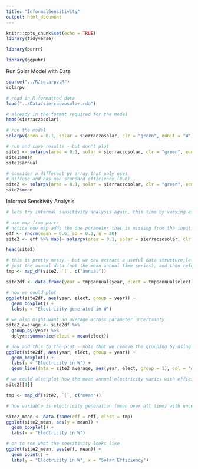 ```yaml
---
title: "InformalSensitivity"
output: html_document
---
```

```r
knitr::opts_chunk$set(echo = TRUE)
library(tidyverse)

library(purrr)

library(ggpubr)
```

Run Solar Model with Data

```r
source("../R/solarpv.R")
solarpv

# read in R formatted data
load("../Data/sierraczosolar.rda")

# already in the format required for the model
head(sierraczosolar)

# run the model
solarpv(area = 0.1, solar = sierraczosolar, clr = "green", eunit = "W")

# run and save results - but don't plot
site1 <- solarpv(area = 0.1, solar = sierraczosolar, clr = "green", eunit = "W", g = FALSE)
site1$mean
site1$annual

# consider a different pv array that only uses
# diffuse and has non standard efficiency (0.6)
site2 <- solarpv(area = 0.1, solar = sierraczosolar, clr = "green", eunit = "W", g = FALSE, eff = 0.6, etype = "direct")
site2$mean
```

Informal Sensitivity Analysis

```r
# lets try informal sensitivity analysis again, this time by varying efficiency if we don't know efficiency exactly , lets try 20 samples

# use map from purrr
# notice how map adds the one parameter that is missing from the input list
eff <- rnorm(mean = 0.6, sd = 0.1, n = 20)
site2 <- eff %>% map(~ solarpv(area = 0.1, solar = sierraczosolar, clr = "green", eunit = "W", g = FALSE, etype = "direct", eff = .x))

head(site2)

# this is pretty messy - but we can extract a useful data structure,lets say we want
# just the annual data (not the mean annual time series), and then reformat as a data frame with nice column names
tmp <- map_df(site2, `[`, c("annual"))

site2df <- data.frame(year = tmp$annual$year, elect = tmp$annual$elect)

# now we could plot
ggplot(site2df, aes(year, elect, group = year)) +
  geom_boxplot() +
  labs(y = "Electricity generated in W")

# we also might want an average across parameter uncertainty
site2_average <- site2df %>%
  group_by(year) %>%
  dplyr::summarize(elect = mean(elect))

# now add this to the plot - note that we remove the grouping by using group=1
ggplot(site2df, aes(year, elect, group = year)) +
  geom_boxplot() +
  labs(y = "Electricity in W") +
  geom_line(data = site2_average, aes(year, elect, group = 1), col = "orange")

# we could also plot how the mean annual electricity varies with efficiency (eff from above)
site2[[1]]

tmp <- map_df(site2, `[`, c("mean"))

# how variable is electricity generation (mean over all time) with uncertainty in solar efficiency

site2_mean <- data.frame(eff = eff, elect = tmp)
ggplot(site2_mean, aes(y = mean)) +
  geom_boxplot() +
  labs(x = "Electricity in W")

# or to see what the sensitivity looks like
ggplot(site2_mean, aes(eff, mean)) +
  geom_point() +
  labs(y = "Electricity in W", x = "Solar Efficiency")
```

